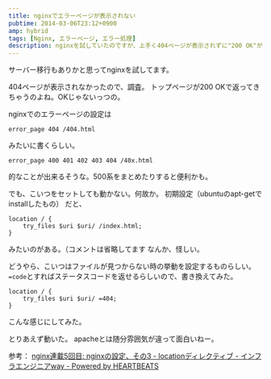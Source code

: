```yaml
---
title: nginxでエラーページが表示されない
pubtime: 2014-03-06T23:12+0900
amp: hybrid
tags: [Nginx, エラーページ, エラー処理]
description: nginxを試していたのですが、上手く404ページが表示されずに"200 OK"が返ってきてしまっていました。この問題への対処方法です。
---
```


サーバー移行もありかと思ってnginxを試してます。

404ページが表示されなかったので、調査。
トップページが200 OKで返ってきちゃうのよね。OKじゃないっつの。

nginxでのエラーページの設定は
``` nginx
error_page 404 /404.html
```
みたいに書くらしい。

``` nginx
error_page 400 401 402 403 404 /40x.html
```
的なことが出来るそうな。500系をまとめたりすると便利かも。

でも、こいつをセットしても動かない。何故か。
初期設定（ubuntuのapt-getでinstallしたもの） だと、
``` nginx
location / {
    try_files $uri $uri/ /index.html;
}
```
みたいのがある。（コメントは省略してます
なんか、怪しい。

どうやら、こいつはファイルが見つからない時の挙動を設定するものらしい。
`=code`とすればステータスコードを返せるらしいので、書き換えてみた。

``` nginx
location / {
    try_files $uri $uri/ =404;
}
```
こんな感じにしてみた。

とりあえず動いた。
apacheとは随分雰囲気が違って面白いねー。


参考： [nginx連載5回目: nginxの設定、その3 - locationディレクティブ - インフラエンジニアway - Powered by HEARTBEATS](http://heartbeats.jp/hbblog/2012/04/nginx05.html)
